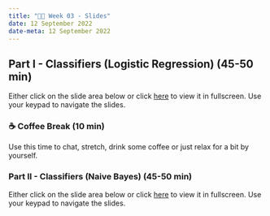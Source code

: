 ---
title: "👨‍🏫 Week 03 - Slides"
date: 12 September 2022
date-meta: 12 September 2022
---

<mark class="todo"></mark>

## Part I - Classifiers (Logistic Regression) (45-50 min)


Either click on the slide area below or click [here](/slides/week03_slides_part1.qmd) to view it in fullscreen.
Use your keypad to navigate the slides.

<!-- <div class="container" style="position: relative;overflow: hidden;width: 100%;min-height:600px;">
<iframe src="/slides/week02_slides_part1.html" style="position=absolute;top: 0;left: 0;bottom: 0;right: 0;width: 100%;min-height:600px;"></iframe>
</div> -->


### ☕ Coffee Break  (10 min)

Use this time to chat, stretch, drink some coffee or just relax for a bit by yourself.

### Part II - Classifiers (Naive Bayes) (45-50 min)


Either click on the slide area below or click [here](/slides/week03_slides_part2.qmd) to view it in fullscreen.
Use your keypad to navigate the slides.

<!-- <div class="container" style="position: relative;overflow: hidden;width: 100%;min-height:600px;">
<iframe src="/slides/week02_slides_part2.html" style="position=absolute;top: 0;left: 0;bottom: 0;right: 0;width: 100%;min-height:600px;"></iframe>
</div> -->